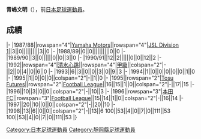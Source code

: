 {{Infobox football biography
|name=青嶋文明
|image=
|fullname=青嶋文明
|birth_date={{Birth date and age|1968|7|12}}
|cityofbirth=[[静岡縣|静岡縣]]
|countryofbirth=[[日本|日本]]
|position=[[前鋒_(足球)|前鋒]]
|currentclub=
|years=1987-1991<br/>1992-1995<br/>1995-1996<br/>1996-1998
|clubs=[[磐田喜悅|Yamaha Motors]]<br/>[[清水心跳|清水心跳]]<br/>[[鳥栖砂岩|Tosu Futures]]<br/>[[本田FC|本田FC]]
|caps(goals)=
|nationalyears=
|nationalteam=
|nationalcaps(goals)=
}}
'''青嶋文明'''（{{Bd|1968年|7月12日||}}），前[[日本|日本]][[足球|足球]][[運動員|運動員]]。

==成績==
{{Football player club statistics 1|YYN}}
{{Football player club statistics 2|JPN|YYN}}
|-
|1987/88||rowspan="4"|[[磐田喜悅|Yamaha Motors]]||rowspan="4"|[[Japan_Soccer_League|JSL Division 1]]||3||0||||||||||3||0
|-
|1988/89||0||0||||||||||0||0
|-
|1989/90||3||0||||||0||0||3||0
|-
|1990/91||12||2||||||0||0||12||2
|-
|1992||rowspan="4"|[[清水心跳|清水心跳]]||rowspan="4"|[[日本職業足球甲級聯賽|甲級]]||colspan="2"|-||2||0||4||0||6||0
|-
|1993||6||3||0||0||3||0||9||3
|-
|1994||1||0||0||0||0||0||1||0
|-
|1995||1||0||0||0||colspan="2"|-||1||0
|-
|1995||rowspan="2"|[[鳥栖砂岩|Tosu Futures]]||rowspan="2"|[[Japan_Football_League|Football League]]||16||15||1||0||colspan="2"|-||17||15
|-
|1996||10||3||0||0||colspan="2"|-||10||3
|-
|1996||rowspan="3"|[[本田FC|本田FC]]||rowspan="3"|[[Japan_Football_League|Football League]]||15||14||1||0||colspan="2"|-||16||14
|-
|1997||20||10||0||0||colspan="2"|-||20||10
|-
|1998||13||6||0||0||colspan="2"|-||13||6
{{Football player club statistics 3|1|JPN}}100||53||4||0||7||0||111||53
{{Football player club statistics 5}}100||53||4||0||7||0||111||53
|}

{{Japan-sport-bio-stub}}
{{Soccer-player-stub}}
[[Category:日本足球運動員|Category:日本足球運動員]]
[[Category:靜岡縣足球運動員|Category:靜岡縣足球運動員]]
